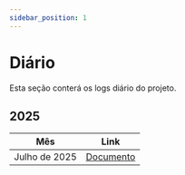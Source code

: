 ```yaml
---
sidebar_position: 1
---
```


# Diário

Esta seção conterá os logs diário do projeto. 


## 2025

|      Mês      |          Link           |
| :-----------: | :---------------------: |
| Julho de 2025 | [Documento](julho-2025) |